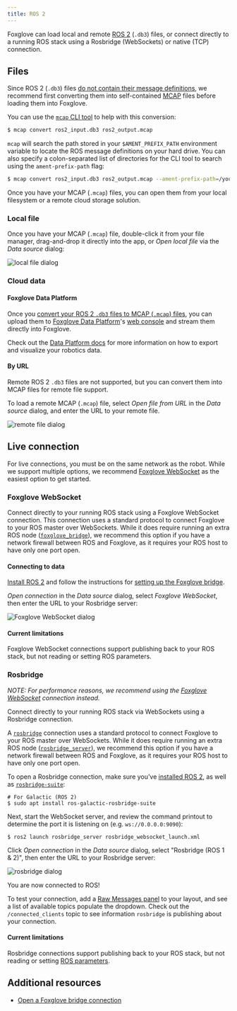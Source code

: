```yaml
---
title: ROS 2
---
```



Foxglove can load local and remote [ROS 2](/blog/installing-ros2-humble-on-ubuntu) (`.db3`) files, or connect directly to a running ROS stack using a Rosbridge (WebSockets) or native (TCP) connection.

## Files

Since ROS 2 (`.db3`) files [do not contain their message definitions](https://github.com/ros2/rosbag2/issues/782), we recommend first converting them into self-contained [MCAP](https://mcap.dev) files before loading them into Foxglove.

You can use the [`mcap` CLI tool](https://github.com/foxglove/mcap/tree/main/go/cli/mcap) to help with this conversion:

```bash
$ mcap convert ros2_input.db3 ros2_output.mcap
```

`mcap` will search the path stored in your `$AMENT_PREFIX_PATH` environment variable to locate the ROS message definitions on your hard drive. You can also specify a colon-separated list of directories for the CLI tool to search using the `ament-prefix-path` flag:

```bash
$ mcap convert ros2_input.db3 ros2_output.mcap --ament-prefix-path=/your/first/directory;/your/second/directory
```

Once you have your MCAP (`.mcap`) files, you can open them from your local filesystem or a remote cloud storage solution.

### Local file

Once you have your MCAP (`.mcap`) file, double-click it from your file manager, drag-and-drop it directly into the app, or _Open local file_ via the _Data source_ dialog:

![local file dialog](/img/docs/studio/connection/local-file/dialog.webp)

### Cloud data

#### Foxglove Data Platform

Once you [convert your ROS 2 `.db3` files to MCAP (`.mcap`) files](/docs/studio/connection/ros2#files), you can upload them to [Foxglove Data Platform](/data-platform)'s [web console](https://console.foxglove.dev) and stream them directly into Foxglove.

Check out the [Data Platform docs](/docs/data-platform/exporting-and-visualizing-data) for more information on how to export and visualize your robotics data.

#### By URL

Remote ROS 2 `.db3` files are not supported, but you can convert them into MCAP files for remote file support.

To load a remote MCAP (`.mcap`) file, select _Open file from URL_ in the _Data source_ dialog, and enter the URL to your remote file.

![remote file dialog](/img/docs/studio/connection/remote-file/dialog.webp)

<CorsDirections />

## Live connection

For live connections, you must be on the same network as the robot. While we support multiple options, we recommend [Foxglove WebSocket](#foxglove-websocket) as the easiest option to get started.

### Foxglove WebSocket

Connect directly to your running ROS stack using a Foxglove WebSocket connection. This connection uses a standard protocol to connect Foxglove to your ROS master over WebSockets. While it does require running an extra ROS node ([`foxglove_bridge`](https://index.ros.org/p/foxglove_bridge/)), we recommend this option if you have a network firewall between ROS and Foxglove, as it requires your ROS host to have only one port open.

#### Connecting to data

[Install ROS 2](/tutorials/installing-ros2-on-ubuntu) and follow the instructions for [setting up the Foxglove bridge](/docs/studio/connection/using-foxglove-bridge).

_Open connection_ in the _Data source_ dialog, select _Foxglove WebSocket_, then enter the URL to your Rosbridge server:

![Foxglove WebSocket dialog](/img/docs/studio/connection/live-connection/foxglove-websocket-dialog.webp)

<FoxgloveWebSocketResetDirections />

#### Current limitations

Foxglove WebSocket connections support publishing back to your ROS stack, but not reading or setting ROS parameters.

### Rosbridge

_NOTE: For performance reasons, we recommend using the [Foxglove WebSocket](#foxglove-websocket) connection instead._

Connect directly to your running ROS stack via WebSockets using a Rosbridge connection.

A [`rosbridge`](https://wiki.ros.org/rosbridge_suite) connection uses a standard protocol to connect Foxglove to your ROS master over WebSockets. While it does require running an extra ROS node ([`rosbridge_server`](https://wiki.ros.org/rosbridge_server)), we recommend this option if you have a network firewall between ROS and Foxglove, as it requires your ROS host to have only one port open.

To open a Rosbridge connection, make sure you’ve [installed ROS 2](/tutorials/installing-ros2-on-ubuntu), as well as [`rosbridge-suite`](https://github.com/RobotWebTools/rosbridge_suite):

```shell
# For Galactic (ROS 2)
$ sudo apt install ros-galactic-rosbridge-suite
```

Next, start the WebSocket server, and review the command printout to determine the port it is listening on (e.g. `ws://0.0.0.0:9090`):

```shell
$ ros2 launch rosbridge_server rosbridge_websocket_launch.xml
```

Click _Open connection_ in the _Data source_ dialog, select "Rosbridge (ROS 1 & 2)", then enter the URL to your Rosbridge server:

![rosbridge dialog](/img/docs/studio/connection/live-connection/rosbridge-dialog.webp)

You are now connected to ROS!

To test your connection, add a [Raw Messages panel](/docs/studio/panels/raw-messages) to your layout, and see a list of available topics populate the dropdown. Check out the `/connected_clients` topic to see information `rosbridge` is publishing about your connection.

#### Current limitations

Rosbridge connections support publishing back to your ROS stack, but not reading or setting [ROS parameters](https://github.com/foxglove/studio/issues/1662).

## Additional resources

- [Open a Foxglove bridge connection](/blog/announcing-the-new-foxglove-bridge-for-live-ros-data)
